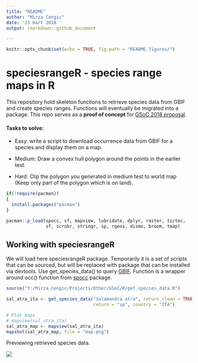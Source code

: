```yaml
---
title: "README"
author: "Mirza Cengic"
date: '23 mart 2018 '
output: rmarkdown::github_document

---
```


```r
knitr::opts_chunk$set(echo = TRUE, fig.path = "README_figures/")
```

# speciesrangeR - species range maps in R

This repository hold skeleton functions to retrieve species data from GBIF and create species ranges. Functions will eventually be migrated into a package.
This repo serves as a **proof of concept** for [GSoC 2018 proposal](https://github.com/rstats-gsoc/gsoc2018/wiki/Species-range-maps-in-R).

#### Tasks to solve:  
* Easy: write a script to download occurrence data from GBIF for a species and
display them on a map.  

* Medium: Draw a convex hull polygon around the points in the earlier test.  

* Hard: Clip the polygon you generated in medium test to world
map (Keep only part of the polygon which is on land).  

```r
if(!require(pacman))
{
  install.packages("pacman")
}

pacman::p_load(spocc, sf, mapview, lubridate, dplyr, raster, tictoc,
               sf, scrubr, stringr, sp, rgeos, dismo, broom, tmap)
```


## Working with speciesrangeR
We will load here speciesrangeR package. Temporarily it is a set of scripts that can be sourced, but will be replaced with package that can be installed via devtools. Use get_species_data() to query [GBIF](https://www.gbif.org/). Function is a wrapper around occ() function from [spocc](https://ropensci.github.io/spocc/) package.

```r
source("Y:/Mirza_Cengic/Projects/Other/GSoC/R/get_species_data.R")

sal_atra_ita <- get_species_data("Salamandra atra", return_clean = TRUE, 
                                 return = "sp", country = "ITA")

# Plot maps
# mapview(sal_atra_ita)
sal_atra_map <- mapview(sal_atra_ita)
mapshot(sal_atra_map, file = "map.png")

```

Previewing retrieved species data.

![](map.png)

```r

```

